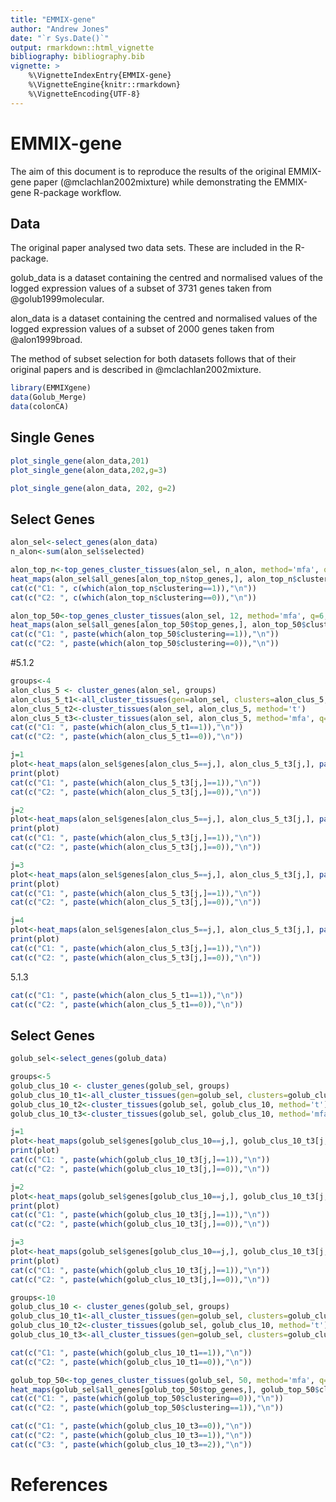 ```yaml
---
title: "EMMIX-gene"
author: "Andrew Jones"
date: "`r Sys.Date()`"
output: rmarkdown::html_vignette
bibliography: bibliography.bib
vignette: >
    %\VignetteIndexEntry{EMMIX-gene}
    %\VignetteEngine{knitr::rmarkdown}
    %\VignetteEncoding{UTF-8}
---
```


# EMMIX-gene 
The aim of this document is to reproduce the results of the original EMMIX-gene paper (@mclachlan2002mixture) while demonstrating the EMMIX-gene R-package workflow.


## Data
The original paper analysed two data sets. These are included in the R-package. 

golub_data is a dataset containing the centred and normalised values of the logged expression values of a subset of 3731 genes taken from @golub1999molecular.

alon_data is a dataset containing the centred and normalised values of the logged expression values of a subset of 2000 genes taken from @alon1999broad.

The method of subset selection for both datasets follows that of their original papers and is described in @mclachlan2002mixture.

```r
library(EMMIXgene)
data(Golub_Merge)
data(colonCA)
```

## Single Genes

```r
plot_single_gene(alon_data,201)
plot_single_gene(alon_data,202,g=3)
```

```r
plot_single_gene(alon_data, 202, g=2)
```

## Select Genes
```r
alon_sel<-select_genes(alon_data)
n_alon<-sum(alon_sel$selected)
```

```r
alon_top_n<-top_genes_cluster_tissues(alon_sel, n_alon, method='mfa', q=6, g=2)
heat_maps(alon_sel$all_genes[alon_top_n$top_genes,], alon_top_n$clustering)
cat(c("C1: ", c(which(alon_top_n$clustering==1)),"\n"))
cat(c("C2: ", c(which(alon_top_n$clustering==0)),"\n"))
```


```r
alon_top_50<-top_genes_cluster_tissues(alon_sel, 12, method='mfa', q=6, g=2)
heat_maps(alon_sel$all_genes[alon_top_50$top_genes,], alon_top_50$clustering)
cat(c("C1: ", paste(which(alon_top_50$clustering==1)),"\n"))
cat(c("C2: ", paste(which(alon_top_50$clustering==0)),"\n"))
```


#5.1.2
```r
groups<-4
alon_clus_5 <- cluster_genes(alon_sel, groups)
alon_clus_5_t1<-all_cluster_tissues(gen=alon_sel, clusters=alon_clus_5, q=3, G=2)
alon_clus_5_t2<-cluster_tissues(alon_sel, alon_clus_5, method='t')
alon_clus_5_t3<-cluster_tissues(alon_sel, alon_clus_5, method='mfa', q=2, G=2)
cat(c("C1: ", paste(which(alon_clus_5_t1==1)),"\n"))
cat(c("C2: ", paste(which(alon_clus_5_t1==0)),"\n"))

```


```r
j=1
plot<-heat_maps(alon_sel$genes[alon_clus_5==j,], alon_clus_5_t3[j,], paste0("Genes from Group G",j))
print(plot)
cat(c("C1: ", paste(which(alon_clus_5_t3[j,]==1)),"\n"))
cat(c("C2: ", paste(which(alon_clus_5_t3[j,]==0)),"\n"))
```

```r
j=2
plot<-heat_maps(alon_sel$genes[alon_clus_5==j,], alon_clus_5_t3[j,], paste0("Genes from Group G",j))
print(plot)
cat(c("C1: ", paste(which(alon_clus_5_t3[j,]==1)),"\n"))
cat(c("C2: ", paste(which(alon_clus_5_t3[j,]==0)),"\n"))
```

```r
j=3
plot<-heat_maps(alon_sel$genes[alon_clus_5==j,], alon_clus_5_t3[j,], paste0("Genes from Group G",j))
print(plot)
cat(c("C1: ", paste(which(alon_clus_5_t3[j,]==1)),"\n"))
cat(c("C2: ", paste(which(alon_clus_5_t3[j,]==0)),"\n"))
```


```r
j=4
plot<-heat_maps(alon_sel$genes[alon_clus_5==j,], alon_clus_5_t3[j,], paste0("Genes from Group G",j))
print(plot)
cat(c("C1: ", paste(which(alon_clus_5_t3[j,]==1)),"\n"))
cat(c("C2: ", paste(which(alon_clus_5_t3[j,]==0)),"\n"))
```


5.1.3
```r
cat(c("C1: ", paste(which(alon_clus_5_t1==1)),"\n"))
cat(c("C2: ", paste(which(alon_clus_5_t1==0)),"\n"))
```



## Select Genes
```r
golub_sel<-select_genes(golub_data)
```



```r
groups<-5
golub_clus_10 <- cluster_genes(golub_sel, groups)
golub_clus_10_t1<-all_cluster_tissues(gen=golub_sel, clusters=golub_clus_10, q=3, G=2)
golub_clus_10_t2<-cluster_tissues(golub_sel, golub_clus_10, method='t')
golub_clus_10_t3<-cluster_tissues(golub_sel, golub_clus_10, method='mfa', q=2)
```


```r
j=1
plot<-heat_maps(golub_sel$genes[golub_clus_10==j,], golub_clus_10_t3[j,], paste0("Genes from Group G",j))
print(plot)
cat(c("C1: ", paste(which(golub_clus_10_t3[j,]==1)),"\n"))
cat(c("C2: ", paste(which(golub_clus_10_t3[j,]==0)),"\n"))
```

```r
j=2
plot<-heat_maps(golub_sel$genes[golub_clus_10==j,], golub_clus_10_t3[j,], paste0("Genes from Group G",j))
print(plot)
cat(c("C1: ", paste(which(golub_clus_10_t3[j,]==1)),"\n"))
cat(c("C2: ", paste(which(golub_clus_10_t3[j,]==0)),"\n"))
```

```r
j=3
plot<-heat_maps(golub_sel$genes[golub_clus_10==j,], golub_clus_10_t3[j,], paste0("Genes from Group G",j))
print(plot)
cat(c("C1: ", paste(which(golub_clus_10_t3[j,]==1)),"\n"))
cat(c("C2: ", paste(which(golub_clus_10_t3[j,]==0)),"\n"))
```


```r
groups<-10
golub_clus_10 <- cluster_genes(golub_sel, groups)
golub_clus_10_t1<-all_cluster_tissues(gen=golub_sel, clusters=golub_clus_10, q=5, G=2)
golub_clus_10_t2<-cluster_tissues(golub_sel, golub_clus_10, method='t')
golub_clus_10_t3<-all_cluster_tissues(gen=golub_sel, clusters=golub_clus_10, q=3, G=3)
```


```r
cat(c("C1: ", paste(which(golub_clus_10_t1==1)),"\n"))
cat(c("C2: ", paste(which(golub_clus_10_t1==0)),"\n"))
```

```r
golub_top_50<-top_genes_cluster_tissues(golub_sel, 50, method='mfa', q=8, g=2)
heat_maps(golub_sel$all_genes[golub_top_50$top_genes,], golub_top_50$clustering)
cat(c("C1: ", paste(which(golub_top_50$clustering==0)),"\n"))
cat(c("C2: ", paste(which(golub_top_50$clustering==1)),"\n"))

```

```r
cat(c("C1: ", paste(which(golub_clus_10_t3==0)),"\n"))
cat(c("C2: ", paste(which(golub_clus_10_t3==1)),"\n"))
cat(c("C3: ", paste(which(golub_clus_10_t3==2)),"\n"))
```


# References